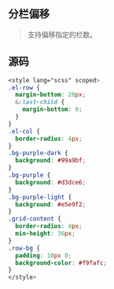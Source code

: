 
<Meta title="Element UI/组件/Basic/Layout/案例/分栏偏移" />

## 分栏偏移

> 支持偏移指定的栏数。

<Story id="element-ui-组件-basic-layout-hidden-布局-layout--with-four" />

## 源码

<Source id="element-ui-组件-basic-layout-hidden-布局-layout--with-four" />

```css
<style lang="scss" scoped>
.el-row {
  margin-bottom: 20px;
  &:last-child {
    margin-bottom: 0;
  }
}
.el-col {
  border-radius: 4px;
}
.bg-purple-dark {
  background: #99a9bf;
}
.bg-purple {
  background: #d3dce6;
}
.bg-purple-light {
  background: #e5e9f2;
}
.grid-content {
  border-radius: 4px;
  min-height: 36px;
}
.row-bg {
  padding: 10px 0;
  background-color: #f9fafc;
}
</style>

```
